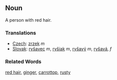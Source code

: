 ==Noun==

A person with red hair.

===Translations===

*[[Czech]]: [[zrzek]] ''m''
*[[Slovak]]: [[ryšavec]] ''m'', [[ryšiak]] ''m'', [[ryšavý]] ''m'', [[ryšavá]], ''f''

===Related Words===
[[red hair]], [[ginger]], [[carrottop]], [[rusty]]